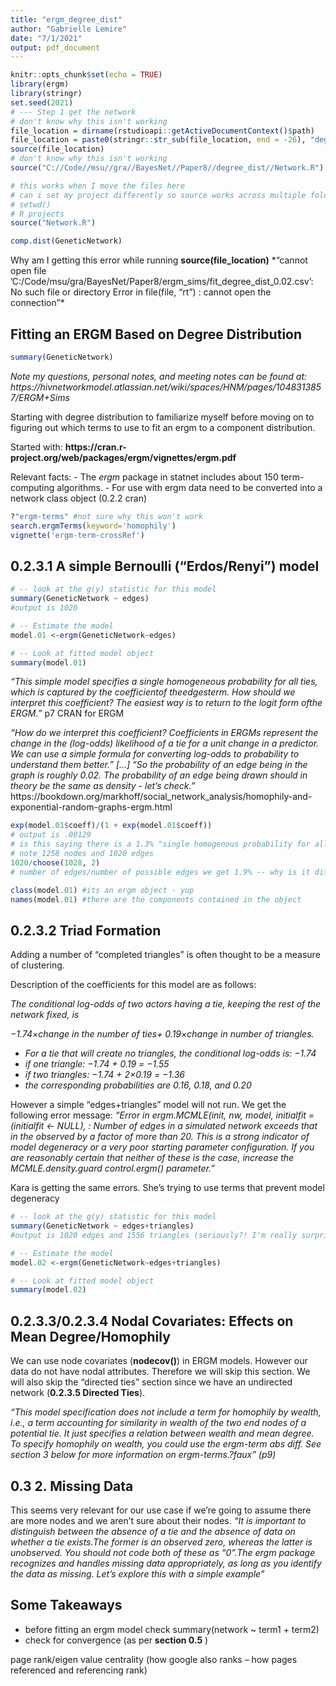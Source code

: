 ```yaml
---
title: "ergm_degree_dist"
author: "Gabrielle Lemire"
date: "7/1/2021"
output: pdf_document
---
```


```r
knitr::opts_chunk$set(echo = TRUE)
library(ergm)
library(stringr)
set.seed(2021)
# --- Step 1 get the network
# don't know why this isn't working
file_location = dirname(rstudioapi::getActiveDocumentContext()$path)
file_location = paste0(stringr::str_sub(file_location, end = -26), "degree_dist//Network.R")
source(file_location)
# don't know why this isn't working
source("C://Code//msu//gra//BayesNet//Paper8//degree_dist//Network.R")

# this works when I move the files here
# can i set my project differently so source works across multiple folders
# setwd()
# R projects
source("Network.R")

comp.dist(GeneticNetwork)
```
Why am I getting this error while running **source(file_location)**
*"cannot open file 'C:/Code/msu/gra/BayesNet/Paper8/ergm_sims/fit_degree_dist\distances_0.02.csv': No such file or directory Error in file(file, "rt") : cannot open the connection"*


## Fitting an ERGM Based on Degree Distribution


```r
summary(GeneticNetwork)
```

*Note my questions, personal notes, and meeting notes can be found at: https://hivnetworkmodel.atlassian.net/wiki/spaces/HNM/pages/1048313857/ERGM+Sims*

Starting with degree distribution to familiarize myself before moving on to figuring out which terms to use to fit an ergm to a component distribution.

Started with: **https://cran.r-project.org/web/packages/ergm/vignettes/ergm.pdf**

Relevant facts:
- The *ergm* package in statnet includes about 150 term-computing algorithms.
- For use with ergm data need to be converted into a network class object (0.2.2 cran)

```r
?"ergm-terms" #not sure why this won't work
search.ergmTerms(keyword='homophily')
vignette('ergm-term-crossRef')
```

## 0.2.3.1  A simple Bernoulli (“Erdos/Renyi”) model

```r
# -- look at the g(y) statistic for this model
summary(GeneticNetwork ~ edges) 
#output is 1020

# -- Estimate the model
model.01 <-ergm(GeneticNetwork~edges)

# -- Look at fitted model object
summary(model.01)
```
*"This simple model specifies a single homogeneous probability for all ties, which is captured by the coefficientof theedgesterm. How should we interpret this coefficient? The easiest way is to return to the logit form ofthe ERGM."* p7 CRAN for ERGM


*"How do we interpret this coefficient? Coefficients in ERGMs represent the change in the (log-odds) likelihood of a tie for a unit change in a predictor. We can use a simple formula for converting log-odds to probability to understand them better." [...] "So the probability of an edge being in the graph is roughly 0.02. The probability of an edge being drawn should in theory be the same as density - let’s check."*
https://bookdown.org/markhoff/social_network_analysis/homophily-and-exponential-random-graphs-ergm.html


```r
exp(model.01$coeff)/(1 + exp(model.01$coeff))
# output is .00129
# is this saying there is a 1.3% "single homogenous probability for all ties" 
# note 1258 nodes and 1020 edges
1020/choose(1028, 2) 
# number of edges/number of possible edges we get 1.9% -- why is it diff? maybe i converted the logit incorrectly?

class(model.01) #its an ergm object - yup
names(model.01) #there are the components contained in the object

```


## 0.2.3.2  Triad Formation

Adding a number of "completed triangles" is often thought to be a measure of clustering.

Description of the coefficients for this model are as follows:

*The conditional log-odds of two actors having a tie, keeping the rest of the network fixed, is*

*−1.74×change in the number of ties+ 0.19×change in number of triangles.*

- *For a tie that will create no triangles, the conditional log-odds is: −1.74*
- *if one triangle: −1.74 + 0.19 = −1.55*
- *if two triangles: −1.74 + 2×0.19 = −1.36*
- *the corresponding probabilities are 0.16, 0.18, and 0.20*

However a simple "edges+triangles" model will not run. We get the following error message:
*"Error in ergm.MCMLE(init, nw, model, initialfit = (initialfit <- NULL), : Number of edges in a simulated network exceeds that in the observed by a factor of more than 20. This is a strong indicator of model degeneracy or a very poor starting parameter configuration. If you are reasonably certain that neither of these is the case, increase the MCMLE.density.guard control.ergm() parameter."*

Kara is getting the same errors. She's trying to use terms that prevent model degeneracy 

```r
# -- look at the g(y) statistic for this model
summary(GeneticNetwork ~ edges+triangles) 
#output is 1020 edges and 1556 triangles (seriously?! I'm really surprised by this)

# -- Estimate the model
model.02 <-ergm(GeneticNetwork~edges+triangles)

# -- Look at fitted model object
summary(model.02)
```

## 0.2.3.3/0.2.3.4  Nodal Covariates: Effects on Mean Degree/Homophily

We can use node covariates (**nodecov()**) in ERGM models. However our data do not have nodal attributes. Therefore we will skip this section. We will also skip the "directed ties" section since we have an undirected network (**0.2.3.5 Directed Ties**).

*"This model specification does not include a term for homophily by wealth, i.e., a term accounting for similarity in wealth of the two end nodes of a potential tie. It just specifies a relation between wealth and mean degree. To specify homophily on wealth, you could use the ergm-term abs diff. See section 3 below for more information on ergm-terms.?faux" (p9)* 

## 0.3 2. Missing Data

This seems very relevant for our use case if we're going to assume there are more nodes and we aren't sure about their nodes. *"It is important to distinguish between the absence of a tie and the absence of data on whether a tie exists.The former is an observed zero, whereas the latter is unobserved. You should not code both of these as “0”.The ergm package recognizes and handles missing data appropriately, as long as you identify the data as missing. Let’s explore this with a simple example"* 

## Some Takeaways

- before fitting an ergm model check summary(network ~ term1 + term2)
- check for convergence (as per **section 0.5** )

page rank/eigen value centrality (how google also ranks -- how pages referenced and referencing rank)

